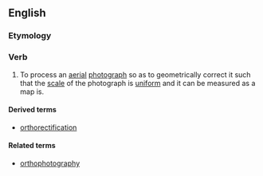 ==English==

===Etymology===
{{prefix|en|ortho|rectify}}

===Verb===
{{en-verb|orthorectifies|orthorectifying|orthorectified}}
{{wikipedia|orthophotography}}

# To process an [[aerial]] [[photograph]] so as to geometrically correct it such that the [[scale]] of the photograph is [[uniform]] and it can be measured as a map is.

====Derived terms====
* [[orthorectification]]

====Related terms====
* [[orthophotography]]
